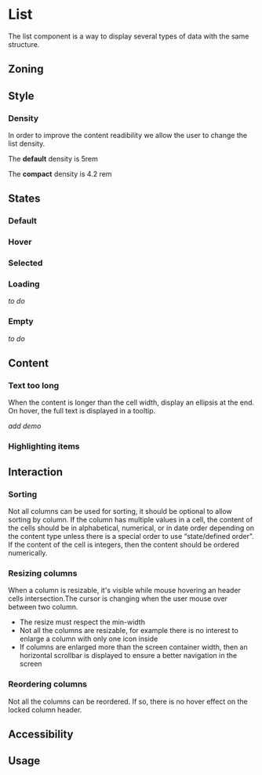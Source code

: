 
<Meta title="Components/List/List"/>

<FigmaLink href="https://www.figma.com/file/YOFfHsT7Gf3FUUm74i4thw/List?node-id=700%3A75639" />

# List

The list component is a way to display several types of data with the same structure.

## Zoning

<FigmaImage
	src="https://www.figma.com/file/qc8oUSyVJM67gSsbTShftt/%F0%9F%93%90-Zoning?node-id=554%3A66"
	alt="List - zoning"
/>

## Style

### Density

In order to improve the content readibility we allow the user to change the list density. 

The **default** density is 5rem 

<FigmaImage
	src="https://www.figma.com/file/YOFfHsT7Gf3FUUm74i4thw/List?node-id=691%3A75433"
	alt="list default density"
/>

The **compact** density is 4.2 rem 

<FigmaImage
	src="https://www.figma.com/file/YOFfHsT7Gf3FUUm74i4thw/List?node-id=691%3A75437"
	alt="list compact density"
/>

## States

### Default

<FigmaImage
	src="https://www.figma.com/file/YOFfHsT7Gf3FUUm74i4thw/List?node-id=802%3A0"
	alt="list states default"
/>

### Hover

<FigmaImage
	src="https://www.figma.com/file/YOFfHsT7Gf3FUUm74i4thw/List?node-id=802%3A78"
	alt="list states hover"
/>

### Selected

<FigmaImage
	src="https://www.figma.com/file/YOFfHsT7Gf3FUUm74i4thw/List?node-id=802%3A192"
	alt="list states selected"
/>

### Loading

_to do_

### Empty 

_to do_


## Content

### Text too long 

When the content is longer than the cell width, display an ellipsis at the end. On hover, the full text is displayed in a tooltip.

_add demo_

### Highlighting items

<FigmaImage
	src="https://www.figma.com/file/YOFfHsT7Gf3FUUm74i4thw/List?node-id=788%3A18132"
	alt="Highlight new items - Default"
/>


## Interaction

### Sorting

Not all columns can be used for sorting, it should be optional to allow sorting by column.
If the column has multiple values in a cell, the content of the cells should be in alphabetical, numerical, or in date order depending on the content type unless there is a special order to use “state/defined order".
If the content of the cell is integers, then the content should be ordered numerically.

### Resizing columns

When a column is resizable, it's visible while mouse hovering an header cells intersection.The cursor is changing when the user mouse over between two column.
- The resize must respect the min-width
- Not all the columns are resizable, for example there is no interest to enlarge a column with only one icon inside
- If columns are enlarged more than the screen container width, then an horizontal scrollbar is displayed to ensure a better navigation in the screen

<FigmaImage
	src="https://www.figma.com/file/YOFfHsT7Gf3FUUm74i4thw/List?node-id=917%3A8"
	alt="Resizing columns - flow"
/>

### Reordering columns

<FigmaImage
	src="https://www.figma.com/file/YOFfHsT7Gf3FUUm74i4thw/List?node-id=917%3A4"
	alt="Reordering columns - flow"
/>

Not all the columns can be reordered. If so, there is no hover effect on the locked column header.

<FigmaImage
	src="https://www.figma.com/file/YOFfHsT7Gf3FUUm74i4thw/List?node-id=788%3A16714"
	alt="Reordering columns - locked"
/>

## Accessibility

## Usage

